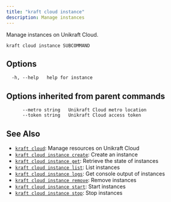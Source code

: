 ```yaml
---
title: "kraft cloud instance"
description: Manage instances
---
```


Manage instances on Unikraft Cloud.

```
kraft cloud instance SUBCOMMAND
```

## Options

```
  -h, --help   help for instance
```

## Options inherited from parent commands

```
      --metro string   Unikraft Cloud metro location
      --token string   Unikraft Cloud access token
```

## See Also

* [`kraft cloud`](/docs/cli/reference/kraft/cloud): Manage resources on Unikraft Cloud
* [`kraft cloud instance create`](/docs/cli/reference/kraft/cloud/instance/create): Create an instance
* [`kraft cloud instance get`](/docs/cli/reference/kraft/cloud/instance/get): Retrieve the state of instances
* [`kraft cloud instance list`](/docs/cli/reference/kraft/cloud/instance/list): List instances
* [`kraft cloud instance logs`](/docs/cli/reference/kraft/cloud/instance/logs): Get console output of instances
* [`kraft cloud instance remove`](/docs/cli/reference/kraft/cloud/instance/remove): Remove instances
* [`kraft cloud instance start`](/docs/cli/reference/kraft/cloud/instance/start): Start instances
* [`kraft cloud instance stop`](/docs/cli/reference/kraft/cloud/instance/stop): Stop instances

